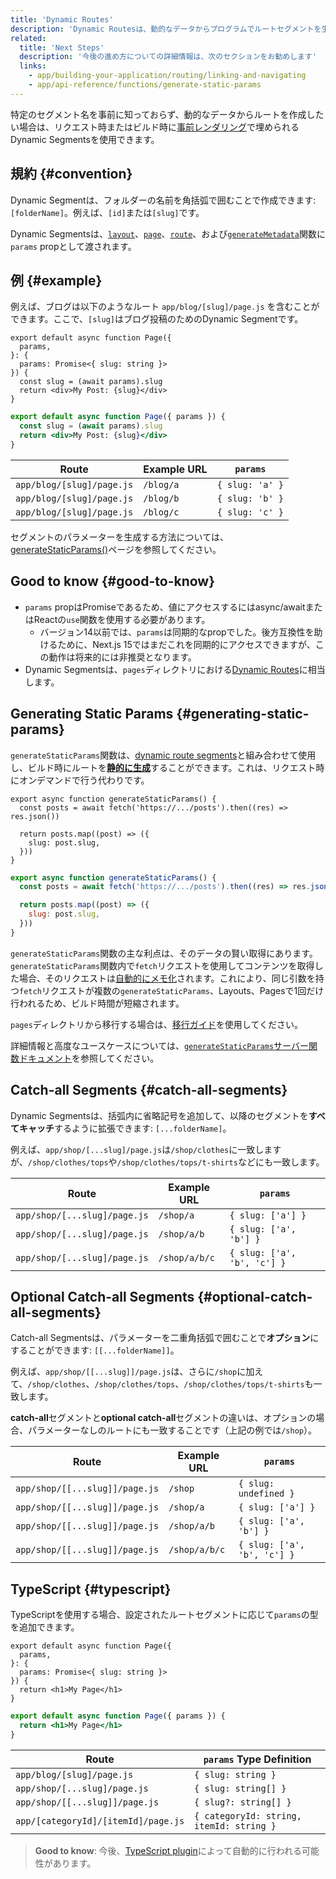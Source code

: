 ```yaml
---
title: 'Dynamic Routes'
description: 'Dynamic Routesは、動的なデータからプログラムでルートセグメントを生成するために使用できます。'
related:
  title: 'Next Steps'
  description: '今後の進め方についての詳細情報は、次のセクションをお勧めします'
  links:
    - app/building-your-application/routing/linking-and-navigating
    - app/api-reference/functions/generate-static-params
---
```


特定のセグメント名を事前に知っておらず、動的なデータからルートを作成したい場合は、リクエスト時またはビルド時に[事前レンダリング](#generating-static-params)で埋められるDynamic Segmentsを使用できます。

## 規約 {#convention}

Dynamic Segmentは、フォルダーの名前を角括弧で囲むことで作成できます: `[folderName]`。例えば、`[id]`または`[slug]`です。

Dynamic Segmentsは、[`layout`](/docs/app/api-reference/file-conventions/layout)、[`page`](/docs/app/api-reference/file-conventions/page)、[`route`](/docs/app/building-your-application/routing/route-handlers)、および[`generateMetadata`](/docs/app/api-reference/functions/generate-metadata#generatemetadata-function)関数に`params` propとして渡されます。

## 例 {#example}

例えば、ブログは以下のようなルート `app/blog/[slug]/page.js` を含むことができます。ここで、`[slug]`はブログ投稿のためのDynamic Segmentです。

<Tabs>
<TabItem value="tsx" label="TypeScript">

```tsx title="app/blog/[slug]/page.tsx" switcher
export default async function Page({
  params,
}: {
  params: Promise<{ slug: string }>
}) {
  const slug = (await params).slug
  return <div>My Post: {slug}</div>
}
```

</TabItem>
<TabItem value="jsx" label="JavaScript">

```jsx title="app/blog/[slug]/page.js" switcher
export default async function Page({ params }) {
  const slug = (await params).slug
  return <div>My Post: {slug}</div>
}
```

</TabItem>
</Tabs>

| Route                     | Example URL | `params`        |
| ------------------------- | ----------- | --------------- |
| `app/blog/[slug]/page.js` | `/blog/a`   | `{ slug: 'a' }` |
| `app/blog/[slug]/page.js` | `/blog/b`   | `{ slug: 'b' }` |
| `app/blog/[slug]/page.js` | `/blog/c`   | `{ slug: 'c' }` |

セグメントのパラメーターを生成する方法については、[generateStaticParams()](#generating-static-params)ページを参照してください。

## Good to know {#good-to-know}

- `params` propはPromiseであるため、値にアクセスするにはasync/awaitまたはReactの`use`関数を使用する必要があります。
  - バージョン14以前では、`params`は同期的なpropでした。後方互換性を助けるために、Next.js 15ではまだこれを同期的にアクセスできますが、この動作は将来的には非推奨となります。
- Dynamic Segmentsは、`pages`ディレクトリにおける[Dynamic Routes](https://nextjs.org/docs/canary/pages/building-your-application/routing/dynamic-routes)に相当します。

## Generating Static Params {#generating-static-params}

`generateStaticParams`関数は、[dynamic route segments](/docs/app/building-your-application/routing/dynamic-routes)と組み合わせて使用し、ビルド時にルートを[**静的に生成**](/docs/app/building-your-application/rendering/server-components#static-rendering-default)することができます。これは、リクエスト時にオンデマンドで行う代わりです。

<Tabs>
<TabItem value="tsx" label="TypeScript">

```tsx title="app/blog/[slug]/page.tsx" switcher
export async function generateStaticParams() {
  const posts = await fetch('https://.../posts').then((res) => res.json())

  return posts.map((post) => ({
    slug: post.slug,
  }))
}
```

</TabItem>
<TabItem value="jsx" label="JavaScript">

```jsx title="app/blog/[slug]/page.js" switcher
export async function generateStaticParams() {
  const posts = await fetch('https://.../posts').then((res) => res.json())

  return posts.map((post) => ({
    slug: post.slug,
  }))
}
```

</TabItem>
</Tabs>

`generateStaticParams`関数の主な利点は、そのデータの賢い取得にあります。`generateStaticParams`関数内で`fetch`リクエストを使用してコンテンツを取得した場合、そのリクエストは[自動的にメモ化](/docs/app/building-your-application/caching#request-memoization)されます。これにより、同じ引数を持つ`fetch`リクエストが複数の`generateStaticParams`、Layouts、Pagesで1回だけ行われるため、ビルド時間が短縮されます。

`pages`ディレクトリから移行する場合は、[移行ガイド](/docs/app/building-your-application/upgrading/app-router-migration#dynamic-paths-getstaticpaths)を使用してください。

詳細情報と高度なユースケースについては、[`generateStaticParams`サーバー関数ドキュメント](/docs/app/api-reference/functions/generate-static-params)を参照してください。

## Catch-all Segments {#catch-all-segments}

Dynamic Segmentsは、括弧内に省略記号を追加して、以降のセグメントを**すべてキャッチ**するように拡張できます: `[...folderName]`。

例えば、`app/shop/[...slug]/page.js`は`/shop/clothes`に一致しますが、`/shop/clothes/tops`や`/shop/clothes/tops/t-shirts`などにも一致します。

| Route                        | Example URL   | `params`                    |
| ---------------------------- | ------------- | --------------------------- |
| `app/shop/[...slug]/page.js` | `/shop/a`     | `{ slug: ['a'] }`           |
| `app/shop/[...slug]/page.js` | `/shop/a/b`   | `{ slug: ['a', 'b'] }`      |
| `app/shop/[...slug]/page.js` | `/shop/a/b/c` | `{ slug: ['a', 'b', 'c'] }` |

## Optional Catch-all Segments {#optional-catch-all-segments}

Catch-all Segmentsは、パラメーターを二重角括弧で囲むことで**オプション**にすることができます: `[[...folderName]]`。

例えば、`app/shop/[[...slug]]/page.js`は、さらに`/shop`に加えて、`/shop/clothes`、`/shop/clothes/tops`、`/shop/clothes/tops/t-shirts`も一致します。

**catch-all**セグメントと**optional catch-all**セグメントの違いは、オプションの場合、パラメーターなしのルートにも一致することです（上記の例では`/shop`）。

| Route                          | Example URL   | `params`                    |
| ------------------------------ | ------------- | --------------------------- |
| `app/shop/[[...slug]]/page.js` | `/shop`       | `{ slug: undefined }`       |
| `app/shop/[[...slug]]/page.js` | `/shop/a`     | `{ slug: ['a'] }`           |
| `app/shop/[[...slug]]/page.js` | `/shop/a/b`   | `{ slug: ['a', 'b'] }`      |
| `app/shop/[[...slug]]/page.js` | `/shop/a/b/c` | `{ slug: ['a', 'b', 'c'] }` |

## TypeScript {#typescript}

TypeScriptを使用する場合、設定されたルートセグメントに応じて`params`の型を追加できます。

<Tabs>
<TabItem value="tsx" label="TypeScript">

```tsx title="app/blog/[slug]/page.tsx" switcher
export default async function Page({
  params,
}: {
  params: Promise<{ slug: string }>
}) {
  return <h1>My Page</h1>
}
```

</TabItem>
<TabItem value="jsx" label="JavaScript">

```jsx title="app/blog/[slug]/page.js" switcher
export default async function Page({ params }) {
  return <h1>My Page</h1>
}
```

</TabItem>
</Tabs>

| Route                               | `params` Type Definition                 |
| ----------------------------------- | ---------------------------------------- |
| `app/blog/[slug]/page.js`           | `{ slug: string }`                       |
| `app/shop/[...slug]/page.js`        | `{ slug: string[] }`                     |
| `app/shop/[[...slug]]/page.js`      | `{ slug?: string[] }`                    |
| `app/[categoryId]/[itemId]/page.js` | `{ categoryId: string, itemId: string }` |

> **Good to know**: 今後、[TypeScript plugin](/docs/app/building-your-application/configuring/typescript#typescript-plugin)によって自動的に行われる可能性があります。
